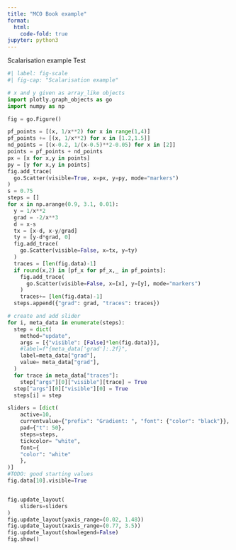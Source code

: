 ```yaml
---
title: "MCO Book example"
format:
  html:
    code-fold: true
jupyter: python3
---
```


Scalarisation example Test

```python
#| label: fig-scale
#| fig-cap: "Scalarisation example"

# x and y given as array_like objects
import plotly.graph_objects as go
import numpy as np

fig = go.Figure()

pf_points = [(x, 1/x**2) for x in range(1,4)]
pf_points += [(x, 1/x**2) for x in [1.2,1.5]]
nd_points = [(x-0.2, 1/(x-0.5)**2-0.05) for x in [2]]
points = pf_points + nd_points
px = [x for x,y in points]
py = [y for x,y in points]
fig.add_trace(
  go.Scatter(visible=True, x=px, y=py, mode="markers")
)
s = 0.75
steps = []
for x in np.arange(0.9, 3.1, 0.01):
  y = 1/x**2
  grad = -2/x**3
  d = x-s
  tx = [x-d, x-y/grad]
  ty = [y-d*grad, 0]
  fig.add_trace(
    go.Scatter(visible=False, x=tx, y=ty)
  )
  traces = [len(fig.data)-1]
  if round(x,2) in [pf_x for pf_x,_ in pf_points]:
    fig.add_trace(
      go.Scatter(visible=False, x=[x], y=[y], mode="markers")
    )
    traces+= [len(fig.data)-1]
  steps.append({"grad": grad, "traces": traces})

# create and add slider
for i, meta_data in enumerate(steps):
  step = dict(
    method="update",
    args = [{"visible": [False]*len(fig.data)}],
    #label=f"{meta_data['grad']:.2f}",
    label=meta_data["grad"],
    value= meta_data["grad"],
  )
  for trace in meta_data["traces"]:
    step["args"][0]["visible"][trace] = True
  step["args"][0]["visible"][0] = True
  steps[i] = step

sliders = [dict(
    active=10,
    currentvalue={"prefix": "Gradient: ", "font": {"color": "black"}},
    pad={"t": 50},
    steps=steps,
    tickcolor= "white",
    font={
    "color": "white"
    },
)]
#TODO: good starting values
fig.data[10].visible=True


fig.update_layout(
    sliders=sliders
)
fig.update_layout(yaxis_range=(0.02, 1.48))
fig.update_layout(xaxis_range=(0.77, 3.5))
fig.update_layout(showlegend=False)
fig.show()
```

